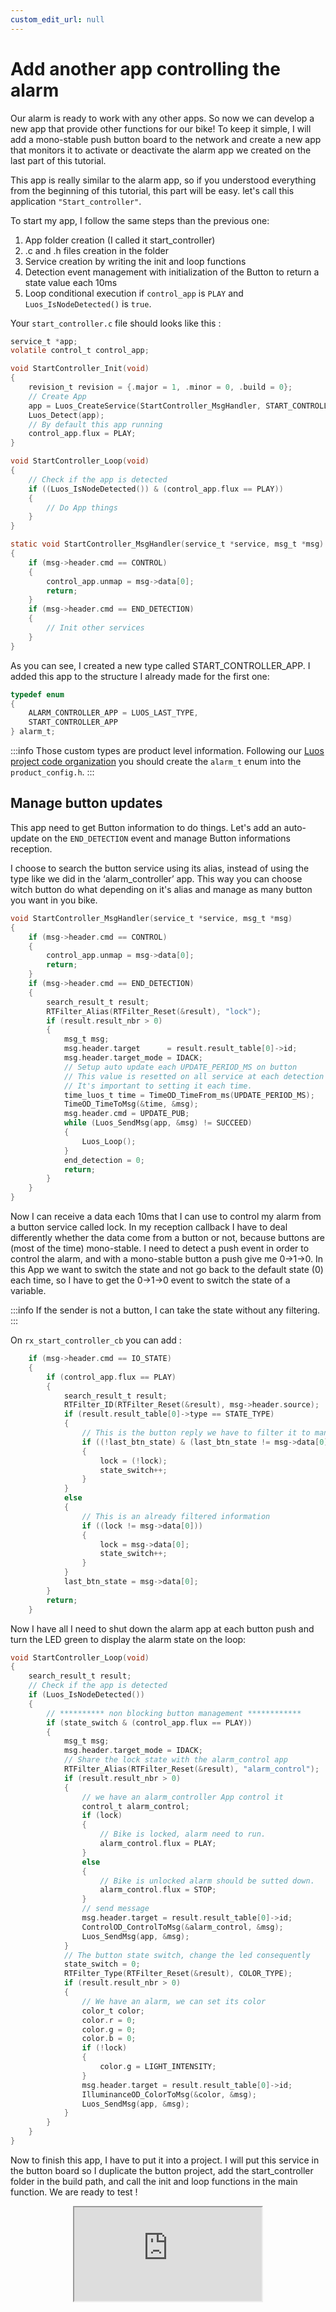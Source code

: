 ```yaml
---
custom_edit_url: null
---
```



# Add another app controlling the alarm
Our alarm is ready to work with any other apps. So now we can develop a new app that provide other functions for our bike!
To keep it simple, I will add a mono-stable push button board to the network and create a new app that monitors it to activate or deactivate the alarm app we created on the last part of this tutorial.

This app is really similar to the alarm app, so if you understood everything from the beginning of this tutorial, this part will be easy. let's call this application `"Start_controller"`.

To start my app, I follow the same steps than the previous one:

 1. App folder creation (I called it start_controller)
 2. .c and .h files creation in the folder
 3. Service creation by writing the init and loop functions
 4. Detection event management with initialization of the Button to return a state value each 10ms
 5. Loop conditional execution if `control_app` is `PLAY` and `Luos_IsNodeDetected()` is `true`.

Your `start_controller.c` file should looks like this :
```c
service_t *app;
volatile control_t control_app;

void StartController_Init(void)
{
    revision_t revision = {.major = 1, .minor = 0, .build = 0};
    // Create App
    app = Luos_CreateService(StartController_MsgHandler, START_CONTROLLER_APP, "start_control", revision);
    Luos_Detect(app);
    // By default this app running
    control_app.flux = PLAY;
}

void StartController_Loop(void)
{
    // Check if the app is detected
    if ((Luos_IsNodeDetected()) & (control_app.flux == PLAY))
    {
        // Do App things
    }
}

static void StartController_MsgHandler(service_t *service, msg_t *msg)
{
    if (msg->header.cmd == CONTROL)
    {
        control_app.unmap = msg->data[0];
        return;
    }
    if (msg->header.cmd == END_DETECTION)
    {
        // Init other services
    }
}
```

As you can see, I created a new type called START_CONTROLLER_APP. I added this app to the structure I already made for the first one:

```c
typedef enum
{
    ALARM_CONTROLLER_APP = LUOS_LAST_TYPE,
    START_CONTROLLER_APP
} alarm_t;
```
:::info
Those custom types are product level information. Following our [Luos project code organization](https://docs.luos.io/docs/next/luos-technology/basics/orga) you should create the `alarm_t` enum into the `product_config.h`.
:::

## Manage button updates
This app need to get Button information to do things. Let's add an auto-update on the `END_DETECTION` event and manage Button informations reception.

I choose to search the button service using its alias, instead of using the type like we did in the ‘alarm_controller’ app. This way you can choose witch button do what depending on it's alias and manage as many button you want in you bike.

```c
void StartController_MsgHandler(service_t *service, msg_t *msg)
{
    if (msg->header.cmd == CONTROL)
    {
        control_app.unmap = msg->data[0];
        return;
    }
    if (msg->header.cmd == END_DETECTION)
    {
        search_result_t result;
        RTFilter_Alias(RTFilter_Reset(&result), "lock");
        if (result.result_nbr > 0)
        {
            msg_t msg;
            msg.header.target      = result.result_table[0]->id;
            msg.header.target_mode = IDACK;
            // Setup auto update each UPDATE_PERIOD_MS on button
            // This value is resetted on all service at each detection
            // It's important to setting it each time.
            time_luos_t time = TimeOD_TimeFrom_ms(UPDATE_PERIOD_MS);
            TimeOD_TimeToMsg(&time, &msg);
            msg.header.cmd = UPDATE_PUB;
            while (Luos_SendMsg(app, &msg) != SUCCEED)
            {
                Luos_Loop();
            }
            end_detection = 0;
            return;
        }
    }
}
```

Now I can receive a data each 10ms that I can use to control my alarm from a button service called lock.
In my reception callback I have to deal differently whether the data come from a button or not, because buttons are (most of the time) mono-stable. I need to detect a push event in order to control the alarm, and with a mono-stable button a push give me 0->1->0. In this App we want to switch the state and not go back to the default state (0) each time, so I have to get the 0->1->0 event to switch the state of a variable.

:::info
If the sender is not a button, I can take the state without any filtering.
:::

On `rx_start_controller_cb` you can add :

```c
    if (msg->header.cmd == IO_STATE)
    {
        if (control_app.flux == PLAY)
        {
            search_result_t result;
            RTFilter_ID(RTFilter_Reset(&result), msg->header.source);
            if (result.result_table[0]->type == STATE_TYPE)
            {
                // This is the button reply we have to filter it to manage monostability
                if ((!last_btn_state) & (last_btn_state != msg->data[0]))
                {
                    lock = (!lock);
                    state_switch++;
                }
            }
            else
            {
                // This is an already filtered information
                if ((lock != msg->data[0]))
                {
                    lock = msg->data[0];
                    state_switch++;
                }
            }
            last_btn_state = msg->data[0];
        }
        return;
    }
```

Now I have all I need to shut down the alarm app at each button push and turn the LED green to display the alarm state on the loop:

```c
void StartController_Loop(void)
{
    search_result_t result;
    // Check if the app is detected
    if (Luos_IsNodeDetected())
    {
        // ********** non blocking button management ************
        if (state_switch & (control_app.flux == PLAY))
        {
            msg_t msg;
            msg.header.target_mode = IDACK;
            // Share the lock state with the alarm_control app
            RTFilter_Alias(RTFilter_Reset(&result), "alarm_control");
            if (result.result_nbr > 0)
            {
                // we have an alarm_controller App control it
                control_t alarm_control;
                if (lock)
                {
                    // Bike is locked, alarm need to run.
                    alarm_control.flux = PLAY;
                }
                else
                {
                    // Bike is unlocked alarm should be sutted down.
                    alarm_control.flux = STOP;
                }
                // send message
                msg.header.target = result.result_table[0]->id;
                ControlOD_ControlToMsg(&alarm_control, &msg);
                Luos_SendMsg(app, &msg);
            }
            // The button state switch, change the led consequently
            state_switch = 0;
            RTFilter_Type(RTFilter_Reset(&result), COLOR_TYPE);
            if (result.result_nbr > 0)
            {
                // We have an alarm, we can set its color
                color_t color;
                color.r = 0;
                color.g = 0;
                color.b = 0;
                if (!lock)
                {
                    color.g = LIGHT_INTENSITY;
                }
                msg.header.target = result.result_table[0]->id;
                IlluminanceOD_ColorToMsg(&color, &msg);
                Luos_SendMsg(app, &msg);
            }
        }
    }
}
```

Now to finish this app, I have to put it into a project. I will put this service in the button board so I duplicate the button project, add the start_controller folder in the build path, and call the init and loop functions in the main function.
We are ready to test !
<div align="center">
  <iframe
    className="player_iframe"
    src="https://www.youtube.com/embed/MkMaTIgZ2G4"
    allow="accelerometer; autoplay; encrypted-media; gyroscope; picture-in-picture; fullscreen"
  ></iframe>
</div>
